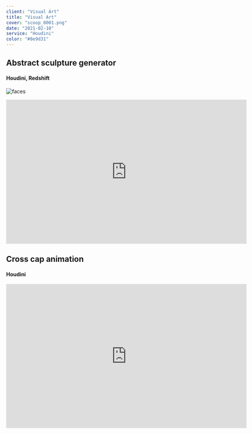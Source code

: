 ```yaml
---
client: "Visual Art"
title: "Visual Art"
cover: "scoop_0001.png"
date: "2021-02-10"
service: "Houdini"
color: "#8e9d31"
---
```


## Abstract sculpture generator
#### Houdini, Redshift
![faces](faces.png "sculptures")

<div style="text-align: center;">
<iframe width="650" height="390" src="https://www.youtube.com/embed/77DJ7o2N1SI" frameborder="0" allow="accelerometer; encrypted-media; gyroscope; picture-in-picture" allowfullscreen></iframe>
</div>

## Cross cap animation
#### Houdini
<div style="text-align: center;">
<iframe width="650" height="390" src="https://www.youtube.com/embed/-K2lwf3eEc8" frameborder="0" allow="accelerometer; encrypted-media; gyroscope; picture-in-picture" allowfullscreen></iframe>
</div>
